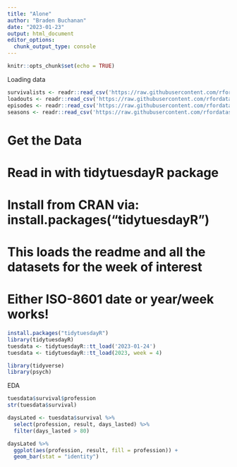 ```yaml
---
title: "Alone"
author: "Braden Buchanan"
date: "2023-01-23"
output: html_document
editor_options: 
  chunk_output_type: console
---
```


```r
knitr::opts_chunk$set(echo = TRUE)
```

Loading data
```r
survivalists <- readr::read_csv('https://raw.githubusercontent.com/rfordatascience/tidytuesday/master/data/2023/2023-01-24/survivalists.csv')
loadouts <- readr::read_csv('https://raw.githubusercontent.com/rfordatascience/tidytuesday/master/data/2023/2023-01-24/loudouts.csv')
episodes <- readr::read_csv('https://raw.githubusercontent.com/rfordatascience/tidytuesday/master/data/2023/2023-01-24/episodes.csv')
seasons <- readr::read_csv('https://raw.githubusercontent.com/rfordatascience/tidytuesday/master/data/2023/2023-01-24/seasons.csv')
```

# Get the Data

# Read in with tidytuesdayR package 
# Install from CRAN via: install.packages("tidytuesdayR")
# This loads the readme and all the datasets for the week of interest

# Either ISO-8601 date or year/week works!
```r
install.packages("tidytuesdayR")
library(tidytuesdayR)
tuesdata <- tidytuesdayR::tt_load('2023-01-24')
tuesdata <- tidytuesdayR::tt_load(2023, week = 4)
```

```r
library(tidyverse)
library(psych)
```

EDA
```r
tuesdata$survival$profession
str(tuesdata$survival)

daysLated <- tuesdata$survival %>%
  select(profession, result, days_lasted) %>%
  filter(days_lasted > 80)

daysLated %>%
  ggplot(aes(profession, result, fill = profession)) +
  geom_bar(stat = "identity")
```





